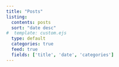 ```yaml
---
title: "Posts"
listing:
  contents: posts
  sort: "date desc"
#  template: custom.ejs
  type: default
  categories: true
  feed: true
  fields: ['title', 'date', 'categories']
---
```


